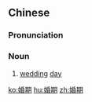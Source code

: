 ==Chinese==
{{zh-forms}}

===Pronunciation===
{{zh-pron
|m=hūn期
|c=fan1 kei4
|mn=hun-kî
|cat=n
}}

===Noun===
{{zh-noun}}

# [[wedding]] [[day]]

[[ko:婚期]]
[[hu:婚期]]
[[zh:婚期]]